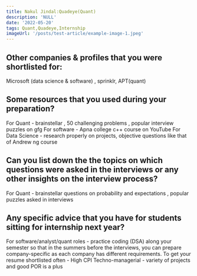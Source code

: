 ```yaml
---
title: Nakul Jindal:Quadeye(Quant)
description: 'NULL' 
date: '2022-05-20'
tags: Quant,Quadeye,Internship
imageUrl: '/posts/test-article/example-image-1.jpeg'
---
```


## Other companies & profiles that you were shortlisted for:
Microsoft (data science & software) , sprinklr, APT(quant)

## Some resources that you used during your preparation?
For Quant - brainstellar , 50 challenging problems , popular interview puzzles on gfg 
For software - Apna college c++ course on YouTube 
For Data Science - research properly on projects, objective questions like that of Andrew ng course

## Can you list down the the topics on which questions were asked in the interviews or any other insights on the interview process?
For Quant - brainstellar questions on probability and expectations , popular puzzles asked in interviews 
## Any specific advice that you have for students sitting for internship next year?
For software/analyst/quant roles - practice coding (DSA) along your semester so that in the summers before the interviews, you can prepare company-specific as each company has different requirements. 
To get your resume shortlisted often - High CPI
Techno-managerial - variety of projects and good POR is a plus 

